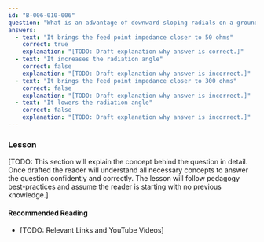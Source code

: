 ```yaml
---
id: "B-006-010-006"
question: "What is an advantage of downward sloping radials on a ground plane antenna?"
answers:
  - text: "It brings the feed point impedance closer to 50 ohms"
    correct: true
    explanation: "[TODO: Draft explanation why answer is correct.]"
  - text: "It increases the radiation angle"
    correct: false
    explanation: "[TODO: Draft explanation why answer is incorrect.]"
  - text: "It brings the feed point impedance closer to 300 ohms"
    correct: false
    explanation: "[TODO: Draft explanation why answer is incorrect.]"
  - text: "It lowers the radiation angle"
    correct: false
    explanation: "[TODO: Draft explanation why answer is incorrect.]"
---
```


### Lesson

[TODO: This section will explain the concept behind the question in detail. Once drafted the reader will understand all necessary concepts to answer the question confidently and correctly. The lesson will follow pedagogy best-practices and assume the reader is starting with no previous knowledge.]

#### Recommended Reading

- [TODO: Relevant Links and YouTube Videos]
